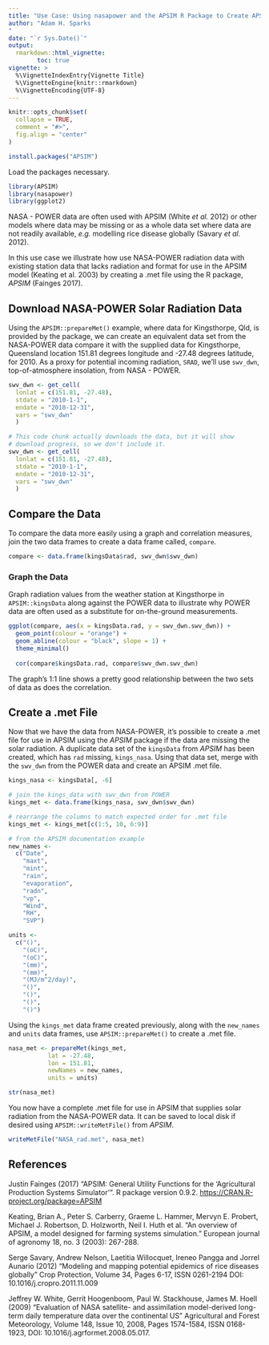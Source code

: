 ```yaml
---
title: "Use Case: Using nasapower and the APSIM R Package to Create APSIM .met Files"
author: "Adam H. Sparks
"
date: "`r Sys.Date()`"
output:
  rmarkdown::html_vignette:
        toc: true
vignette: >
  %\VignetteIndexEntry{Vignette Title}
  %\VignetteEngine{knitr::rmarkdown}
  %\VignetteEncoding{UTF-8}
---
```


```r
knitr::opts_chunk$set(
  collapse = TRUE,
  comment = "#>",
  fig.align = "center"
)
```

```r
install.packages("APSIM")
```

Load the packages necessary.

```r
library(APSIM)
library(nasapower)
library(ggplot2)
```

NASA - POWER data are often used with APSIM (White _et al._ 2012) or other
models where data may be missing or as a whole data set where data are not
readily available, _e.g._ modelling rice disease globally (Savary _et al._
2012).

In this use case we illustrate how use NASA-POWER radiation data with existing
station data that lacks radiation and format for use in the APSIM model (Keating
et al. 2003) by creating a .met file using the R package, _APSIM_
(Fainges 2017).

## Download NASA-POWER Solar Radiation Data

Using the `APSIM::prepareMet()` example, where data for Kingsthorpe, Qld,
is provided by the package, we can create an equivalent data set from the 
NASA-POWER data compare it with the supplied data for Kingsthorpe, Queensland
location 151.81 degrees longitude and -27.48 degrees latitude, for 2010. As a
proxy for potential incoming radiation, `SRAD`, we'll use `swv_dwn`,
top-of-atmosphere insolation, from NASA - POWER.

```r
swv_dwn <- get_cell(
  lonlat = c(151.81, -27.48),
  stdate = "2010-1-1",
  endate = "2010-12-31",
  vars = "swv_dwn"
  )
```

```r
# This code chunk actually downloads the data, but it will show
# download progress, so we don't include it.
swv_dwn <- get_cell(
  lonlat = c(151.81, -27.48),
  stdate = "2010-1-1",
  endate = "2010-12-31",
  vars = "swv_dwn"
  )
```


## Compare the Data

To compare the data more easily using a graph and correlation measures, join the
two data frames to create a data frame called, `compare`.

```r
compare <- data.frame(kingsData$rad, swv_dwn$swv_dwn)
```

### Graph the Data

Graph radiation values from the weather station at Kingsthorpe in
`APSIM::kingsData` along against the POWER data to illustrate why POWER data are
often used as a substitute for on-the-ground measurements.

```r
ggplot(compare, aes(x = kingsData.rad, y = swv_dwn.swv_dwn)) +
  geom_point(colour = "orange") +
  geom_abline(colour = "black", slope = 1) +
  theme_minimal()
  
  cor(compare$kingsData.rad, compare$swv_dwn.swv_dwn)
```

The graph's 1:1 line shows a pretty good relationship between the two sets of
data as does the correlation.

## Create a .met File

Now that we have the data from NASA-POWER, it's possible to create a .met file
for use in APSIM using the _APSIM_ package if the data are missing the solar
radiation. A duplicate data set of the `kingsData` from _APSIM_ has been
created, which has `rad` missing, `kings_nasa`. Using that data set, merge
with the `swv_dwn` from the POWER data and create an APSIM .met file.

```r
kings_nasa <- kingsData[, -6]
```

```r

# join the kings_data with swv_dwn from POWER
kings_met <- data.frame(kings_nasa, swv_dwn$swv_dwn)

# rearrange the columns to match expected order for .met file
kings_met <- kings_met[c(1:5, 10, 6:9)]

# from the APSIM documentation example
new_names <-
  c("Date",
    "maxt",
    "mint",
    "rain",
    "evaporation",
    "radn",
    "vp",
    "Wind",
    "RH",
    "SVP")

units <-
  c("()",
    "(oC)",
    "(oC)",
    "(mm)",
    "(mm)",
    "(MJ/m^2/day)",
    "()",
    "()",
    "()",
    "()")
```

Using the `kings_met` data frame created previously, along with the `new_names`
and `units` data frames, use `APSIM::prepareMet()` to create a .met file.

```r
nasa_met <- prepareMet(kings_met,
           lat = -27.48,
           lon = 151.81,
           newNames = new_names,
           units = units)

str(nasa_met)
```

You now have a complete .met file for use in APSIM that supplies solar radiation
from the NASA-POWER data. It can be saved to local disk if desired using
`APSIM::writeMetFile()` from _APSIM_.

```r
writeMetFile("NASA_rad.met", nasa_met)
```

## References

Justin Fainges (2017) "APSIM: General Utility Functions for the 'Agricultural
Production Systems Simulator'". R package version 0.9.2.
<https://CRAN.R-project.org/package=APSIM>

Keating, Brian A., Peter S. Carberry, Graeme L. Hammer, Mervyn E. Probert,
Michael J. Robertson, D. Holzworth, Neil I. Huth et al. "An overview of APSIM,
a model designed for farming systems simulation." European journal of agronomy
18, no. 3 (2003): 267-288.

Serge Savary, Andrew Nelson, Laetitia Willocquet, Ireneo Pangga and Jorrel
Aunario (2012) "Modeling and mapping potential epidemics of rice diseases
globally" Crop Protection, Volume 34, Pages 6-17, ISSN 0261-2194 DOI:
10.1016/j.cropro.2011.11.009

Jeffrey W. White, Gerrit Hoogenboom, Paul W. Stackhouse, James M. Hoell (2009)
"Evaluation of NASA satellite- and assimilation model-derived long-term daily
temperature data over the continental US" Agricultural and Forest
Meteorology, Volume 148, Issue 10, 2008, Pages 1574-1584, ISSN 0168-1923, DOI:
10.1016/j.agrformet.2008.05.017.
